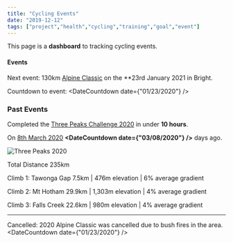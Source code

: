 ```yaml
---
title: "Cycling Events"
date: "2019-12-12"
tags: ["project","health","cycling","training","goal","event"]
---
```


This page is a **dashboard** to tracking cycling events.


#### Events

Next event: 130km [Alpine Classic](https://www.alpineclassic.com.au) on the **23rd January 2021 in Bright.

Countdown to event: <DateCountdown date={"01/23/2020"} />

### Past Events



Completed the [Three Peaks Challenge 2020](https://www.bicyclenetwork.com.au/rides-and-events/peaks-challenge/) in under **10 hours**.

On <u>8th March 2020</u> **<DateCountdown date={"03/08/2020"} />** days ago.

![Three Peaks 2020](./images/three-peaks-2020.jpg)

Total Distance 235km

Climb 1: Tawonga Gap
7.5km | 476m elevation | 6% average gradient 

Climb 2: Mt Hotham
29.9km | 1,303m elevation | 4% average gradient 

 Climb 3: Falls Creek
22.6km | 980m elevation | 4% average gradient 

---

Cancelled: 2020 Alpine Classic was cancelled due to bush fires in the area. <DateCountdown date={"01/23/2020"} />